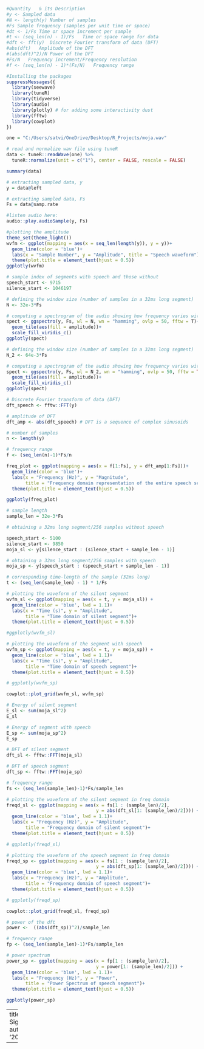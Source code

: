 
```{r }
#Quantity	& its Description
#y <- Sampled data
#N <- length(y)	Number of samples
#Fs	Sample frequency (samples per unit time or space)
#dt <- 1/Fs	Time or space increment per sample
#t <- (seq_len(n) - 1)/Fs	Time or space range for data
#dft <- fft(y)	Discrete Fourier transform of data (DFT)
#abs(dft)	Amplitude of the DFT
#(abs(dft)^2)/N	Power of the DFT
#Fs/N	Frequency increment/Frequency resolution
#f <- (seq_len(n) - 1)*(Fs/N)	Frequency range

#Installing the packages
suppressMessages({
  library(seewave)
  library(tuneR)
  library(tidyverse)
  library(audio)
  library(plotly) # for adding some interactivity dust
  library(fftw)
  library(cowplot)
})

one = "C:/Users/satvi/OneDrive/Desktop/R_Projects/moja.wav"

# read and normalize wav file using tuneR
data <- tuneR::readWave(one) %>%
  tuneR::normalize(unit = c("1"), center = FALSE, rescale = FALSE)

summary(data)

# extracting sampled data, y
y = data@left

# extracting sampled data, Fs
Fs = data@samp.rate

#listen audio here:
audio::play.audioSample(y, Fs)

#plotting the amplitude
theme_set(theme_light())
wvfm <- ggplot(mapping = aes(x = seq_len(length(y)), y = y))+
  geom_line(color = 'blue')+
  labs(x = "Sample Number", y = "Amplitude", title = "Speech waveform")+
  theme(plot.title = element_text(hjust = 0.5))
ggplotly(wvfm)

# sample index of segments with speech and those without
speech_start <- 9715
silence_start <- 1046197

# defining the window size (number of samples in a 32ms long segment)
N <- 32e-3*Fs

# computing a spectrogram of the audio showing how frequency varies with time
spect <- ggspectro(y, Fs, wl = N, wn = "hamming", ovlp = 50, fftw = T)+
  geom_tile(aes(fill = amplitude))+
  scale_fill_viridis_c()
ggplotly(spect)

# defining the window size (number of samples in a 32ms long segment)
N_2 <- 64e-3*Fs

# computing a spectrogram of the audio showing how frequency varies with time
spect <- ggspectro(y, Fs, wl = N_2, wn = "hamming", ovlp = 50, fftw = TRUE)+
  geom_tile(aes(fill = amplitude))+
  scale_fill_viridis_c()
ggplotly(spect)

# Discrete Fourier transform of data (DFT)
dft_speech <- fftw::FFT(y)

# amplitude of DFT
dft_amp <- abs(dft_speech) # DFT is a sequence of complex sinusoids 

# number of samples
n <- length(y)

# frequency range
f <- (seq_len(n)-1)*Fs/n

freq_plot <- ggplot(mapping = aes(x = f[1:Fs], y = dft_amp[1:Fs]))+
  geom_line(color = 'blue')+
  labs(x = "Frequency (Hz)", y = "Magnitude",
       title = "Frequency domain representation of the entire speech sequence")+
  theme(plot.title = element_text(hjust = 0.5))

ggplotly(freq_plot)

# sample length
sample_len = 32e-3*Fs

# obtaining a 32ms long segment/256 samples without speech

speech_start <- 5100
silence_start <- 9850
moja_sl <- y[silence_start : (silence_start + sample_len - 1)]

# obtaining a 32ms long segment/256 samples with speech
moja_sp <- y[speech_start : (speech_start + sample_len - 1)]

# corresponding time-length of the sample (32ms long)
t <- (seq_len(sample_len) - 1) * 1/Fs

# plotting the waveform of the silent segment
wvfm_sl <- ggplot(mapping = aes(x = t, y = moja_sl)) +
  geom_line(color = 'blue', lwd = 1.1)+
  labs(x = "Time (s)", y = "Amplitude",
       title = "Time domain of silent segment")+
  theme(plot.title = element_text(hjust = 0.5))

#ggplotly(wvfm_sl)

# plotting the waveform of the segment with speech
wvfm_sp <- ggplot(mapping = aes(x = t, y = moja_sp)) +
  geom_line(color = 'blue', lwd = 1.1)+
  labs(x = "Time (s)", y = "Amplitude",
       title = "Time domain of speech segment")+
  theme(plot.title = element_text(hjust = 0.5))

# ggplotly(wvfm_sp)

cowplot::plot_grid(wvfm_sl, wvfm_sp)

# Energy of silent segment
E_sl <- sum(moja_sl^2)
E_sl

# Energy of segment with speech
E_sp <- sum(moja_sp^2)
E_sp

# DFT of silent segment
dft_sl <- fftw::FFT(moja_sl)

# DFT of speech segment
dft_sp <- fftw::FFT(moja_sp)

# frequency range
fs <- (seq_len(sample_len)-1)*Fs/sample_len

# plotting the waveform of the silent segment in freq domain
freqd_sl <- ggplot(mapping = aes(x = fs[1 : (sample_len)/2],
                                 y = abs(dft_sl[1: (sample_len)/2]))) +
  geom_line(color = 'blue', lwd = 1.1)+
  labs(x = "Frequency (Hz)", y = "Amplitude",
       title = "Frequency domain of silent segment")+
  theme(plot.title = element_text(hjust = 0.5))

# ggplotly(freqd_sl)

# plotting the waveform of the speech segment in freq domain
freqd_sp <- ggplot(mapping = aes(x = fs[1 : (sample_len)/2], 
                                 y = abs(dft_sp[1: (sample_len)/2]))) +
  geom_line(color = 'blue', lwd = 1.1)+
  labs(x = "Frequency (Hz)", y = "Amplitude",
       title = "Frequency domain of speech segment")+
  theme(plot.title = element_text(hjust = 0.5))

# ggplotly(freqd_sp)

cowplot::plot_grid(freqd_sl, freqd_sp)

# power of the dft
power <-  ((abs(dft_sp))^2)/sample_len

# frequency range
fp <- (seq_len(sample_len)-1)*Fs/sample_len

# power spectrum
power_sp <- ggplot(mapping = aes(x = fp[1 : (sample_len)/2],
                                 y = power[1: (sample_len)/2])) +
  geom_line(color = 'blue', lwd = 1.1)+
  labs(x = "Frequency (Hz)", y = "Power",
       title = "Power Spectrum of speech segment")+
  theme(plot.title = element_text(hjust = 0.5))

ggplotly(power_sp)
```



---
title: Signal_Processing.R
author: satvi
date: '2021-06-12'

---
